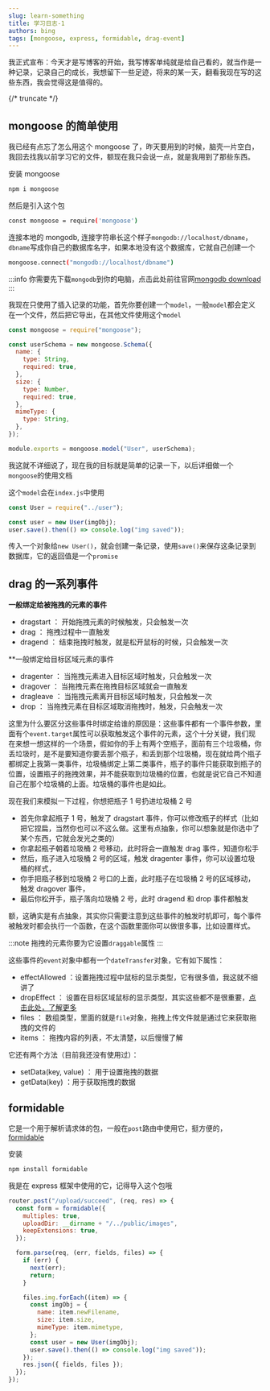 ```yaml
---
slug: learn-something
title: 学习日志-1
authors: bing
tags: [mongoose, express, formidable, drag-event]
---
```


我正式宣布：今天才是写博客的开始，我写博客单纯就是给自己看的，就当作是一种记录，记录自己的成长，我想留下一些足迹，将来的某一天，翻看我现在写的这些东西，我会觉得这是值得的。

{/* truncate */}

## mongoose 的简单使用

我已经有点忘了怎么用这个 mongoose 了，昨天要用到的时候，脑壳一片空白，我回去找我以前学习它的文件，额现在我只会说一点，就是我用到了那些东西。

安装 mongoose

```bash
npm i mongoose
```

然后是引入这个包

```bash
const mongoose = require('mongoose')
```

连接本地的 mongodb, 连接字符串长这个样子`mongodb://localhost/dbname`，`dbname`写成你自己的数据库名字，如果本地没有这个数据库，它就自己创建一个

```bash
mongoose.connect("mongodb://localhost/dbname")
```

:::info
你需要先下载`mongodb`到你的电脑，点击此处前往官网[mongodb download](https://www.mongodb.com/docs/manual/installation/)
:::

我现在只使用了插入记录的功能，首先你要创建一个`model`，一般`model`都会定义在一个文件，然后把它导出，在其他文件使用这个`model`

```js title="user.js" showLineNumbers
const mongoose = require("mongoose");

const userSchema = new mongoose.Schema({
  name: {
    type: String,
    required: true,
  },
  size: {
    type: Number,
    required: true,
  },
  mimeType: {
    type: String,
  },
});

module.exports = mongoose.model("User", userSchema);
```

我这就不详细说了，现在我的目标就是简单的记录一下，以后详细做一个`mongoose`的使用文档

这个`model`会在`index.js`中使用

```js title="index.js"
const User = require("../user");

const user = new User(imgObj);
user.save().then(() => console.log("img saved"));
```

传入一个对象给`new User()`，就会创建一条记录，使用`save()`来保存这条记录到数据库，它的返回值是一个`promise`

## drag 的一系列事件

**一般绑定给被拖拽的元素的事件**

- dragstart ： 开始拖拽元素的时候触发，只会触发一次
- drag ： 拖拽过程中一直触发
- dragend ： 结束拖拽时触发，就是松开鼠标的时候，只会触发一次

\*\*一般绑定给目标区域元素的事件

- dragenter ： 当拖拽元素进入目标区域时触发，只会触发一次
- dragover ： 当拖拽元素在拖拽目标区域就会一直触发
- dragleave ： 当拖拽元素离开目标区域时触发，只会触发一次
- drop ： 当拖拽元素在目标区域取消拖拽时，触发，只会触发一次

这里为什么要区分这些事件时绑定给谁的原因是：这些事件都有一个事件参数，里面有个`event.target`属性可以获取触发这个事件的元素，这个十分关键，我们现在来想一想这样的一个场景，假如你的手上有两个空瓶子，面前有三个垃圾桶，你丢垃圾时，是不是要知道你要丢那个瓶子，和丢到那个垃圾桶，现在就给两个瓶子都绑定上我第一类事件，垃圾桶绑定上第二类事件，瓶子的事件只能获取到瓶子的位置，设置瓶子的拖拽效果，并不能获取到垃圾桶的位置，也就是说它自己不知道自己在那个垃圾桶的上面。垃圾桶的事件也是如此。

现在我们来模拟一下过程，你想把瓶子 1 号扔进垃圾桶 2 号

- 首先你拿起瓶子 1 号，触发了 dragstart 事件，你可以修改瓶子的样式（比如把它捏扁，当然你也可以不这么做。这里有点抽象，你可以想象就是你选中了某个东西，它就会发光之类的）
- 你拿起瓶子朝着垃圾桶 2 号移动，此时将会一直触发 drag 事件，知道你松手
- 然后，瓶子进入垃圾桶 2 号的区域，触发 dragenter 事件，你可以设置垃圾桶的样式，
- 你手把瓶子移到垃圾桶 2 号口的上面，此时瓶子在垃圾桶 2 号的区域移动，触发 dragover 事件，
- 最后你松开手，瓶子落向垃圾桶 2 号，此时 dragend 和 drop 事件都触发

额，这确实是有点抽象，其实你只需要注意到这些事件的触发时机即可，每个事件被触发时都会执行一个函数，在这个函数里面你可以做很多事，比如设置样式。

:::note
拖拽的元素你要为它设置`draggable`属性
:::

这些事件的`event`对象中都有一个`dateTransfer`对象，它有如下属性：

- effectAllowed ：设置拖拽过程中鼠标的显示类型，它有很多值，我这就不细讲了
- dropEffect ： 设置在目标区域鼠标的显示类型，其实这些都不是很重要，[点击此处，了解更多](https://juejin.cn/post/7002251330727182344)
- files ： 数组类型，里面的就是`file`对象，拖拽上传文件就是通过它来获取拖拽的文件的
- items ： 拖拽内容的列表，不太清楚，以后慢慢了解

它还有两个方法（目前我还没有使用过）：

- setData(key, value) ： 用于设置拖拽的数据
- getData(key) ：用于获取拖拽的数据

## formidable

它是一个用于解析请求体的包，一般在`post`路由中使用它，挺方便的，[formidable](https://www.npmjs.com/package/formidable)

安装

```bash
npm install formidable
```

我是在 express 框架中使用的它，记得导入这个包哦

```js
router.post("/upload/succeed", (req, res) => {
  const form = formidable({
    multiples: true,
    uploadDir: __dirname + "/../public/images",
    keepExtensions: true,
  });

  form.parse(req, (err, fields, files) => {
    if (err) {
      next(err);
      return;
    }

    files.img.forEach((item) => {
      const imgObj = {
        name: item.newFilename,
        size: item.size,
        mimeType: item.mimetype,
      };
      const user = new User(imgObj);
      user.save().then(() => console.log("img saved"));
    });
    res.json({ fields, files });
  });
});
```
